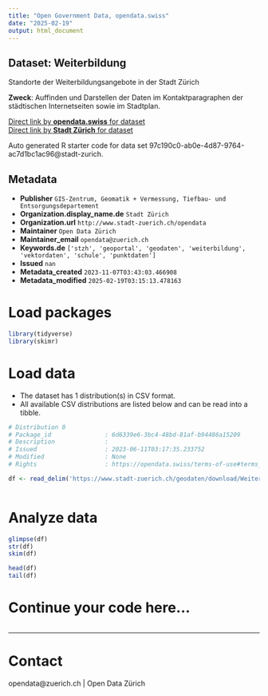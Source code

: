 ```yaml
---
title: "Open Government Data, opendata.swiss"
date: "2025-02-19"
output: html_document
---
```


## Dataset: Weiterbildung

Standorte der Weiterbildungsangebote in der Stadt Zürich

**Zweck**: Auffinden und Darstellen der Daten im Kontaktparagraphen der städtischen Internetseiten sowie im Stadtplan.

[Direct link by **opendata.swiss** for dataset](https://opendata.swiss/de/dataset/weiterbildung)<br>
[Direct link by **Stadt Zürich** for dataset](https://data.stadt-zuerich.ch/dataset/geo_weiterbildung)

Auto generated R starter code for data set 97c190c0-ab0e-4d87-9764-ac7d1bc1ac96@stadt-zurich.

## Metadata

- **Publisher** `GIS-Zentrum, Geomatik + Vermessung, Tiefbau- und Entsorgungsdepartement`
- **Organization.display_name.de** `Stadt Zürich`
- **Organization.url** `http://www.stadt-zuerich.ch/opendata`
- **Maintainer** `Open Data Zürich`
- **Maintainer_email** `opendata@zuerich.ch`
- **Keywords.de** `['stzh', 'geoportal', 'geodaten', 'weiterbildung', 'vektordaten', 'schule', 'punktdaten']`
- **Issued** `nan`
- **Metadata_created** `2023-11-07T03:43:03.466908`
- **Metadata_modified** `2025-02-19T03:15:13.478163`


# Load packages

```r

library(tidyverse)
library(skimr)

```

# Load data

-   The dataset has 1 distribution(s) in CSV format.
-   All available CSV distributions are listed below and can be read into a tibble.

```r

# Distribution 0
# Package_id               : 6d6339e6-3bc4-48bd-81af-b94486a15209
# Description              : 
# Issued                   : 2023-06-11T03:17:35.233752
# Modified                 : None
# Rights                   : https://opendata.swiss/terms-of-use#terms_open

df <- read_delim('https://www.stadt-zuerich.ch/geodaten/download/Weiterbildung?format=10008')



```

# Analyze data

```r

glimpse(df)
str(df)
skim(df)

head(df)
tail(df)

```

# Continue your code here...

```r

```

------------------------------------------------------------------------

# Contact

opendata@zuerich.ch | Open Data Zürich
